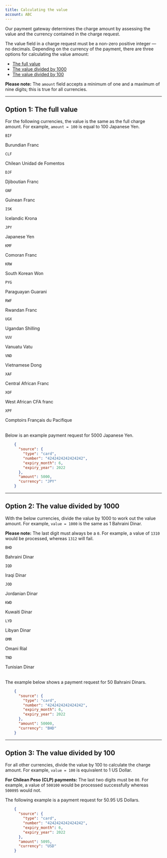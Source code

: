 ```yaml
---
title: Calculating the value
account: ABC
---
```


Our payment gateway determines the charge amount by assessing the value and the currency contained in the charge request.

The value field in a charge request must be a non-zero positive integer — no decimals. Depending on the currency of the payment, there are three options for calculating the value amount:

*   [The full value](/resources/calculating-the-value#Option_1:_The_full_value)
*   [The value divided by 1000](/resources/calculating-the-value#Option_2:_The_value_divided_by_1000)
*   [The value divided by 100](/resources/calculating-the-value#Option_3:_The_value_divided_by_100)

<TipBox variant="info">

**Please note:**
The `amount` field accepts a minimum of one and a maximum of nine digits; this is true for all currencies.

</TipBox>

---

## Option 1: The full value

For the following currencies, the value is the same as the full charge amount. For example, `amount = 100` is equal to 100 Japanese Yen.

<Table>
<TableHead headers={['Currency code', 'Currency name']} />
<TableBody>
<TableRow>
<TableCell>

`BIF`

</TableCell>
<TableCell>

Burundian Franc

</TableCell>
</TableRow>
<TableRow>
<TableCell>

`CLF`

</TableCell>
<TableCell>

Chilean Unidad de Fomentos

</TableCell>
</TableRow>
<TableRow>
<TableCell>

`DJF`

</TableCell>
<TableCell>

Djiboutian Franc

</TableCell>
</TableRow>
<TableRow>
<TableCell>

`GNF`

</TableCell>
<TableCell>

Guinean Franc

</TableCell>
</TableRow>
<TableRow>
<TableCell>

`ISK`

</TableCell>
<TableCell>

Icelandic Krona

</TableCell>
</TableRow>
<TableRow>
<TableCell>

`JPY`

</TableCell>
<TableCell>

Japanese Yen

</TableCell>
</TableRow>
<TableRow>
<TableCell>

`KMF`

</TableCell>
<TableCell>

Comoran Franc

</TableCell>
</TableRow>
<TableRow>
<TableCell>

`KRW`

</TableCell>
<TableCell>

South Korean Won

</TableCell>
</TableRow>
<TableRow>
<TableCell>

`PYG`

</TableCell>
<TableCell>

Paraguayan Guarani

</TableCell>
</TableRow>
<TableRow>
<TableCell>

`RWF`

</TableCell>
<TableCell>

Rwandan Franc

</TableCell>
</TableRow>
<TableRow>
<TableCell>

`UGX`

</TableCell>
<TableCell>

Ugandan Shilling

</TableCell>
</TableRow>
<TableRow>
<TableCell>

`VUV`

</TableCell>
<TableCell>

Vanuatu Vatu

</TableCell>
</TableRow>
<TableRow>
<TableCell>

`VND`

</TableCell>
<TableCell>

Vietnamese Dong

</TableCell>
</TableRow>
<TableRow>
<TableCell>

`XAF`

</TableCell>
<TableCell>

Central African Franc

</TableCell>
</TableRow>
<TableRow>
<TableCell>

`XOF`

</TableCell>
<TableCell>

West African CFA franc

</TableCell>
</TableRow>
<TableRow>
<TableCell>

`XPF`

</TableCell>
<TableCell>

Comptoirs Français du Pacifique

</TableCell>
</TableRow>

</TableBody>
</Table>

Below is an example payment request for 5000 Japanese Yen.

```json
    {
      "source": {
        "type": "card",
        "number": "4242424242424242",
        "expiry_month": 6,
        "expiry_year": 2022
      },
      "amount": 5000,
      "currency": "JPY"
    }
```

---

## Option 2: The value divided by 1000

With the below currencies, divide the value by 1000 to work out the value amount. For example, `value = 1000` is the same as 1 Bahraini Dinar.

<TipBox variant="info">

**Please note:**
The last digit must always be a `0`. For example, a value of `1310` would be processed, whereas `1312` will fail.

</TipBox>

<Table>
<TableHead headers={['Currency code', 'Currency name']} />
<TableBody>
<TableRow>
<TableCell>

`BHD`

</TableCell>
<TableCell>

Bahraini Dinar

</TableCell>
</TableRow>
<TableRow>
<TableCell>

`IQD`

</TableCell>
<TableCell>

Iraqi Dinar

</TableCell>
</TableRow>
<TableRow>
<TableCell>

`JOD`

</TableCell>
<TableCell>

Jordanian Dinar

</TableCell>
</TableRow>
<TableRow>
<TableCell>

`KWD`

</TableCell>
<TableCell>

Kuwaiti Dinar

</TableCell>
</TableRow>
<TableRow>
<TableCell>

`LYD`

</TableCell>
<TableCell>

Libyan Dinar

</TableCell>
</TableRow>
<TableRow>
<TableCell>

`OMR`

</TableCell>
<TableCell>

Omani Rial

</TableCell>
</TableRow>
<TableRow>
<TableCell>

`TND`

</TableCell>
<TableCell>

Tunisian Dinar

</TableCell>
</TableRow>
</TableBody>
</Table>

The example below shows a payment request for 50 Bahraini Dinars.

```json
    {
      "source": {
        "type": "card",
        "number": "4242424242424242",
        "expiry_month": 6,
        "expiry_year": 2022
      },
      "amount": 50000,
      "currency": "BHD"
    }
```

---

## Option 3: The value divided by 100

For all other currencies, divide the value by 100 to calculate the charge amount. For example, `value = 100` is equivalent to 1 US Dollar.

<TipBox variant="note">

**For Chilean Peso (CLP) payments:**
The last two digits must be `00`. For example, a value of `500100` would be processed successfully whereas `500095` would not.

</TipBox>

The following example is a payment request for 50.95 US Dollars.

```json
    {
      "source": {
        "type": "card",
        "number": "4242424242424242",
        "expiry_month": 6,
        "expiry_year": 2022
      },
      "amount": 5095,
      "currency": "USD"
    }
```
